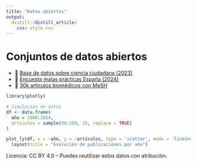 ```yaml
---
title: "Datos abiertos"
output: 
  distill::distill_article:
    css: style.css
---
```


# Conjuntos de datos abiertos

-   🔗 [Base de datos sobre ciencia ciudadana (2023)](link_próximo)
-   🔗 [Encuesta malas prácticas España (2024)](link_próximo)
-   🔗 [30k artículos biomédicos con MeSH](link_próximo)

```r
library(plotly)

# Simulación de datos
df <- data.frame(
  año = 2000:2024,
  articulos = sample(50:200, 25, replace = TRUE)
)

plot_ly(df, x = ~año, y = ~articulos, type = 'scatter', mode = 'lines+markers') %>%
  layout(title = "Evolución de publicaciones por año")
```

Licencia: CC BY 4.0 – Puedes reutilizar estos datos con atribución.
